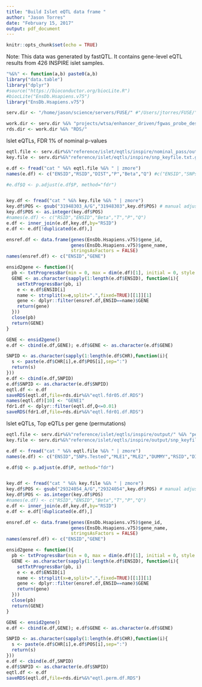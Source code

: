```yaml
---
title: "Build Islet eQTL data frame "
author: "Jason Torres"
date: "February 15, 2017"
output: pdf_document
---
```


```r
knitr::opts_chunk$set(echo = TRUE)
```


Note: This data was generated by fastQTL. It contains gene-level eQTL results from 426 INSPIRE islet samples. 


```r
"%&%" <- function(a,b) paste0(a,b) 
library("data.table")
library("dplyr")
#source("https://bioconductor.org/biocLite.R")
#biocLite("EnsDb.Hsapiens.v75")
library("EnsDb.Hsapiens.v75")

serv.dir <- "/home/jason/science/servers/FUSE/" #"/Users/jtorres/FUSE/"

work.dir <- serv.dir %&% "projects/wtsa/enhancer_driven/fgwas_probe_design/first_round/"
rds.dir <- work.dir %&% "RDS/"

```


Islet eQTLs, FDR 1% of nominal p-values 

```r

eqtl.file <- serv.dir%&%"reference/islet/eqtls/inspire/nominal_pass/output/" %&% "eqtls_fdr05.txt.gz"
key.file <- serv.dir%&%"reference/islet/eqtls/inspire/snp_keyfile.txt.gz"

e.df <- fread("cat " %&% eqtl.file %&% " | zmore")
names(e.df) <- c("ENSID","RSID","DIST","P","Beta","Q") #c("ENSID","SNPs.Tested","MLE1","MLE2","DUMMY","RSID","DIST","NOM.P","Beta","P1","P")

#e.df$Q <- p.adjust(e.df$P, method="fdr")


key.df <- fread("cat " %&% key.file %&% " | zmore") 
key.df$POS <- gsub("31948303_A/G","31948303",key.df$POS) # manual adjustement based on output from fread warning 
key.df$POS <- as.integer(key.df$POS)
#names(e.df) <- c("RSID","ENSID","Beta","T","P","Q")
e.df <- inner_join(e.df,key.df,by="RSID")
e.df <- e.df[!duplicated(e.df),]

ensref.df <- data.frame(genes(EnsDb.Hsapiens.v75)$gene_id,
                        genes(EnsDb.Hsapiens.v75)$gene_name,
                        stringsAsFactors = FALSE)
names(ensref.df) <- c("ENSID","GENE")

ensid2gene <- function(){
  pb <- txtProgressBar(min = 0, max = dim(e.df)[1], initial = 0, style = 3)
  GENE <- as.character(sapply(1:length(e.df$ENSID), function(i){
    setTxtProgressBar(pb, i) 
    e <- e.df$ENSID[i]
    name <- strsplit(x=e,split=".",fixed=TRUE)[[1]][1]
    gene <- dplyr::filter(ensref.df,ENSID==name)$GENE
    return(gene)
  }))
  close(pb)
  return(GENE)
}

GENE <- ensid2gene()
e.df <- cbind(e.df,GENE); e.df$GENE <- as.character(e.df$GENE)

SNPID <- as.character(sapply(1:length(e.df$CHR),function(i){
  s <- paste(e.df$CHR[i],e.df$POS[i],sep=":")
  return(s)
}))
e.df <- cbind(e.df,SNPID)  
e.df$SNPID <- as.character(e.df$SNPID)
eqtl.df <- e.df 
saveRDS(eqtl.df,file=rds.dir%&%"eqtl.fdr05.df.RDS")
names(eqtl.df)[10] <- "GENE1"
fdr1.df <- dplyr::filter(eqtl.df,Q<=0.01)
saveRDS(fdr1.df,file=rds.dir%&%"eqtl.fdr01.df.RDS")

```


Islet eQTLs, Top eQTLs per gene (permutations) 

```r

eqtl.file <- serv.dir%&%"reference/islet/eqtls/inspire/output/" %&% "permutations.all.chunks.txt.gz"
key.file <- serv.dir%&%"reference/islet/eqtls/inspire/output/snp_keyfile.txt.gz"

e.df <- fread("cat " %&% eqtl.file %&% " | zmore")
names(e.df) <- c("ENSID","SNPs.Tested","MLE1","MLE2","DUMMY","RSID","DIST","NOM.P","Beta","P1","P")

e.df$Q <- p.adjust(e.df$P, method="fdr")


key.df <- fread("cat " %&% key.file %&% " | zmore") 
key.df$POS <- gsub("29324054_A/G","29324054",key.df$POS) # manual adjustement based on output from fread warning 
key.df$POS <- as.integer(key.df$POS)
#names(e.df) <- c("RSID","ENSID","Beta","T","P","Q")
e.df <- inner_join(e.df,key.df,by="RSID")
e.df <- e.df[!duplicated(e.df),]

ensref.df <- data.frame(genes(EnsDb.Hsapiens.v75)$gene_id,
                        genes(EnsDb.Hsapiens.v75)$gene_name,
                        stringsAsFactors = FALSE)
names(ensref.df) <- c("ENSID","GENE")

ensid2gene <- function(){
  pb <- txtProgressBar(min = 0, max = dim(e.df)[1], initial = 0, style = 3)
  GENE <- as.character(sapply(1:length(e.df$ENSID), function(i){
    setTxtProgressBar(pb, i) 
    e <- e.df$ENSID[i]
    name <- strsplit(x=e,split=".",fixed=TRUE)[[1]][1]
    gene <- dplyr::filter(ensref.df,ENSID==name)$GENE
    return(gene)
  }))
  close(pb)
  return(GENE)
}

GENE <- ensid2gene()
e.df <- cbind(e.df,GENE); e.df$GENE <- as.character(e.df$GENE)

SNPID <- as.character(sapply(1:length(e.df$CHR),function(i){
  s <- paste(e.df$CHR[i],e.df$POS[i],sep=":")
  return(s)
}))
e.df <- cbind(e.df,SNPID)  
e.df$SNPID <- as.character(e.df$SNPID)
eqtl.df <- e.df 
saveRDS(eqtl.df,file=rds.dir%&%"eqtl.perm.df.RDS")

```


